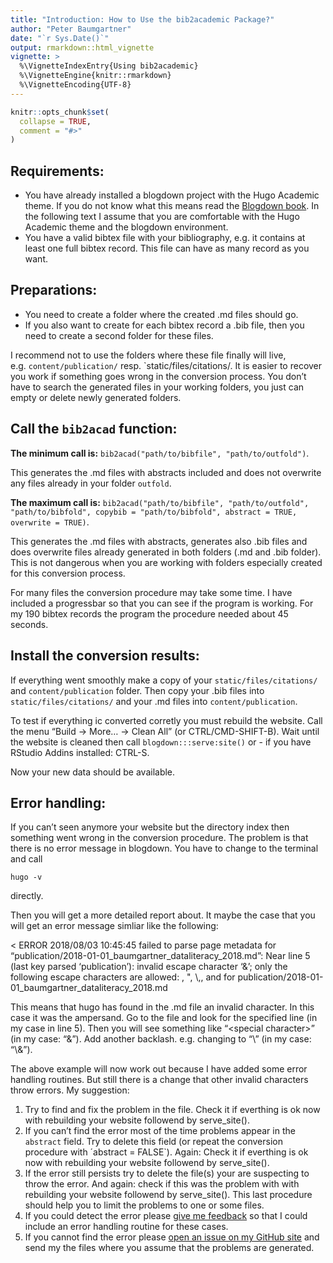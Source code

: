 ```yaml
---
title: "Introduction: How to Use the bib2academic Package?"
author: "Peter Baumgartner"
date: "`r Sys.Date()`"
output: rmarkdown::html_vignette
vignette: >
  %\VignetteIndexEntry{Using bib2academic}
  %\VignetteEngine{knitr::rmarkdown}
  %\VignetteEncoding{UTF-8}
---
```


```r
knitr::opts_chunk$set(
  collapse = TRUE,
  comment = "#>"
)
```

## Requirements:

+ You have already installed a blogdown project with the Hugo Academic theme. If you do not know what this means read the [Blogdown book](https://bookdown.org/yihui/blogdown/). In the following text I assume that you are comfortable with the Hugo Academic theme and the blogdown environment.
+ You have a valid bibtex file with your bibliography, e.g. it contains at least one full bibtex record. This file can have as many record as you want.

## Preparations:

+ You need to create a folder where the created .md files should go.
+ If you also want to create for each bibtex record a .bib file, then you need to create a second folder for these files.

I recommend not to use the folders where these file finally will live, e.g. `content/publication/` resp. `static/files/citations/. It is easier to recover you  work if something goes wrong in the conversion process. You don't have to search the generated files in your working folders, you just can empty or delete newly generated folders.

## Call the `bib2acad` function:

**The minimum call is:** `bib2acad("path/to/bibfile", "path/to/outfold")`.

This generates the .md files with abstracts included and does not overwrite any files already in your folder `outfold`.

**The maximum call is:** `bib2acad("path/to/bibfile", "path/to/outfold", "path/to/bibfold", copybib = "path/to/bibfold", abstract = TRUE, overwrite = TRUE)`.

This generates the .md files with abstracts, generates also .bib files and does  overwrite files already generated in both folders (.md and .bib folder). This is not dangerous when you are working with folders especially created for this conversion process.

For many files the conversion procedure may take some time. I have included a progressbar so that you can see if the program is working. For my 190 bibtex records the program the procedure needed about 45 seconds.

## Install the conversion results:

If everything went smoothly make a copy of your `static/files/citations/` and `content/publication` folder. Then copy your .bib files into `static/files/citations/` and your .md files into `content/publication`.

To test if everything ic converted corretly you must rebuild the website. Call  the menu "Build -> More… -> Clean All" (or CTRL/CMD-SHIFT-B). Wait until the website is cleaned then call `blogdown:::serve:site()` or - if you have RStudio Addins installed: CTRL-S.

Now your new data should be available.

## Error handling:

If you can't seen anymore your website but the directory index then something went wrong in the conversion procedure. The problem is that there is no error message in blogdown. You have to change to the terminal and call

`hugo -v`

directly. 

Then you will get a more detailed report about. It maybe the case that you will get an error message simliar like the following:

< ERROR 2018/08/03 10:45:45 failed to parse page metadata for "publication/2018-01-01_baumgartner_dataliteracy_2018.md": Near line 5 (last key parsed 'publication'): invalid escape character '&'; only the following escape characters are allowed: \b, \t, \n, \f, \r, \", \\,\uXXXX, and \UXXXXXXXX for publication/2018-01-01_baumgartner_dataliteracy_2018.md

This means that hugo has found in the .md file an invalid character. In this case it was the ampersand. Go to the file and look for the specified line (in my case in line 5). Then you will see something like "\<special character>" (in my case: "\&"). Add another backlash. e.g. changing to "\\<special character>" (in my case: "\\&").

The above example will now work out because I have added some error handling routines. But still there is a change that other invalid characters throw errors. My suggestion:

1. Try to find and fix the problem in the file. Check it if everthing is ok now with rebuilding your website followend by serve_site().
2. If you can't find the error most of the time problems appear in the `abstract` field. Try to delete this field (or repeat the conversion procedure with ´abstract = FALSE`). Again: Check it if everthing is ok now with rebuilding your website followend by serve_site().
3. If the error still persists try to delete the file(s) your are suspecting to throw the error. And again: check if this was the problem with with rebuilding your website followend by serve_site(). This last procedure should help you to limit the problems to one or some files.
4. If you could detect the error please [give me feedback](https://github.com/petzi53/bib2academic/issues/new) so that I could include an error handling routine for these cases. 
5. If you cannot find the error please [open an issue on my GitHub site](https://github.com/petzi53/bib2academic/issues/new) and send my the files where you assume that the problems are generated.
